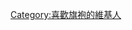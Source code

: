 {{Userbox
  |border-c = #990099
  |border-s = 1
  |id-c     = #990099
  |id-s     = 12
  |id-fc    = #000000
  |info-c   = #FFEEFF
  |info-s   = 10
  |info-fc  = #000000
  |id       = [[File:Qipao.jpg|40px|center]]
  |info     = 這個用戶對'''[[旗袍]]'''很感興趣。
}}
[[Category:喜歡旗袍的維基人]]